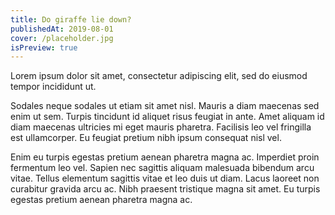 ```yaml
---
title: Do giraffe lie down?
publishedAt: 2019-08-01
cover: /placeholder.jpg
isPreview: true
---
```


Lorem ipsum dolor sit amet, consectetur adipiscing elit, sed do eiusmod tempor incididunt ut.

Sodales neque sodales ut etiam sit amet nisl. Mauris a diam maecenas sed enim ut sem. Turpis tincidunt id aliquet risus feugiat in ante. Amet aliquam id diam maecenas ultricies mi eget mauris pharetra. Facilisis leo vel fringilla est ullamcorper. Eu feugiat pretium nibh ipsum consequat nisl vel.

Enim eu turpis egestas pretium aenean pharetra magna ac. Imperdiet proin fermentum leo vel. Sapien nec sagittis aliquam malesuada bibendum arcu vitae. Tellus elementum sagittis vitae et leo duis ut diam. Lacus laoreet non curabitur gravida arcu ac. Nibh praesent tristique magna sit amet. Eu turpis egestas pretium aenean pharetra magna ac.
